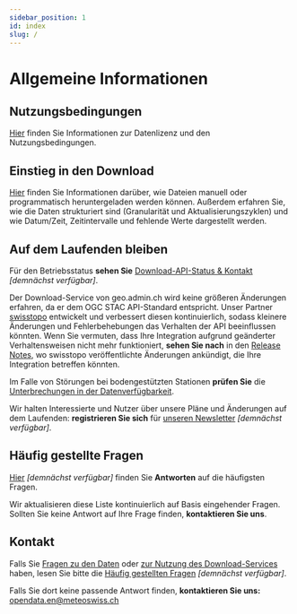 ```yaml
---
sidebar_position: 1
id: index
slug: /
---
```


# Allgemeine Informationen

## Nutzungsbedingungen
[Hier](/general/terms-of-use) finden Sie Informationen zur Datenlizenz und den Nutzungsbedingungen.

## Einstieg in den Download
[Hier](/general/download) finden Sie Informationen darüber, wie Dateien manuell oder programmatisch heruntergeladen werden können. Außerdem erfahren Sie, wie die Daten strukturiert sind (Granularität und Aktualisierungszyklen) und wie Datum/Zeit, Zeitintervalle und fehlende Werte dargestellt werden.

## Auf dem Laufenden bleiben
Für den Betriebsstatus **sehen Sie** [Download-API-Status & Kontakt](/general/status) *[demnächst verfügbar]*.

Der Download-Service von geo.admin.ch wird keine größeren Änderungen erfahren, da er dem OGC STAC API-Standard entspricht. Unser Partner [swisstopo](https://www.swisstopo.admin.ch/de) entwickelt und verbessert diesen kontinuierlich, sodass kleinere Änderungen und Fehlerbehebungen das Verhalten der API beeinflussen könnten. Wenn Sie vermuten, dass Ihre Integration aufgrund geänderter Verhaltensweisen nicht mehr funktioniert, **sehen Sie nach** in den [Release Notes](https://api3.geo.admin.ch/releasenotes/index.html), wo swisstopo veröffentlichte Änderungen ankündigt, die Ihre Integration betreffen könnten.

Im Falle von Störungen bei bodengestützten Stationen **prüfen Sie** die [Unterbrechungen in der Datenverfügbarkeit](https://www.meteoswiss.admin.ch/services-and-publications/applications/data-availability.html).

Wir halten Interessierte und Nutzer über unsere Pläne und Änderungen auf dem Laufenden: **registrieren Sie sich** für [unseren Newsletter](#) *[demnächst verfügbar]*.

## Häufig gestellte Fragen
[Hier](/general/faq) *[demnächst verfügbar]* finden Sie **Antworten** auf die häufigsten Fragen.

Wir aktualisieren diese Liste kontinuierlich auf Basis eingehender Fragen. Sollten Sie keine Antwort auf Ihre Frage finden, **kontaktieren Sie uns**.

## Kontakt
Falls Sie [Fragen zu den Daten](/a-data-groundbased) oder [zur Nutzung des Download-Services](/general/download) haben, lesen Sie bitte die [Häufig gestellten Fragen](/general/faq) *[demnächst verfügbar]*.

Falls Sie dort keine passende Antwort finden, **kontaktieren Sie uns:** [opendata.en@meteoswiss.ch](mailto:opendata.en@meteoswiss.ch)
